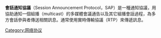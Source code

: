 {{网络协议}}
'''會話通知協議'''（Session Announcement Protocol，SAP）是一種通知協議，用協助通知一個組播（multicast）的多媒體會議通告以及其它組播會話過程，為多方會話參與者傳送相關訊息。通常使用實時傳輸協議（RTP）來傳遞訊息。

[[Category:网络协议|Category:网络协议]]